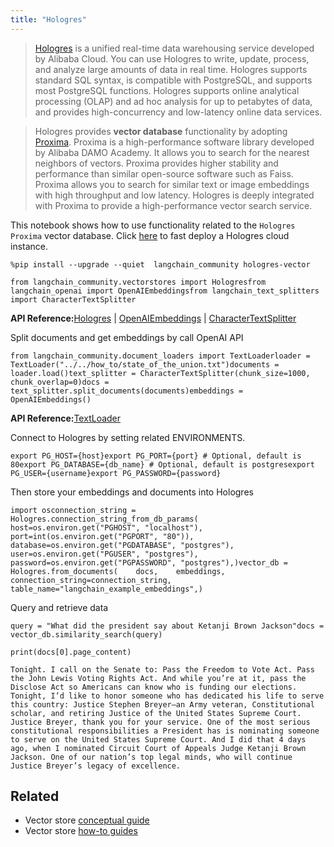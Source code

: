 ```yaml
---
title: "Hologres"
---
```


> [Hologres](https://www.alibabacloud.com/help/en/hologres/latest/introduction) is a unified real-time data warehousing service developed by Alibaba Cloud. You can use Hologres to write, update, process, and analyze large amounts of data in real time. Hologres supports standard SQL syntax, is compatible with PostgreSQL, and supports most PostgreSQL functions. Hologres supports online analytical processing (OLAP) and ad hoc analysis for up to petabytes of data, and provides high-concurrency and low-latency online data services.

> Hologres provides **vector database** functionality by adopting [Proxima](https://www.alibabacloud.com/help/en/hologres/latest/vector-processing). Proxima is a high-performance software library developed by Alibaba DAMO Academy. It allows you to search for the nearest neighbors of vectors. Proxima provides higher stability and performance than similar open-source software such as Faiss. Proxima allows you to search for similar text or image embeddings with high throughput and low latency. Hologres is deeply integrated with Proxima to provide a high-performance vector search service.

This notebook shows how to use functionality related to the `Hologres Proxima` vector database. Click [here](https://www.alibabacloud.com/zh/product/hologres) to fast deploy a Hologres cloud instance.

```
%pip install --upgrade --quiet  langchain_community hologres-vector
```

```
from langchain_community.vectorstores import Hologresfrom langchain_openai import OpenAIEmbeddingsfrom langchain_text_splitters import CharacterTextSplitter
```

**API Reference:**[Hologres](https://python.langchain.com/api_reference/community/vectorstores/langchain_community.vectorstores.hologres.Hologres.html) | [OpenAIEmbeddings](https://python.langchain.com/api_reference/openai/embeddings/langchain_openai.embeddings.base.OpenAIEmbeddings.html) | [CharacterTextSplitter](https://python.langchain.com/api_reference/text_splitters/character/langchain_text_splitters.character.CharacterTextSplitter.html)

Split documents and get embeddings by call OpenAI API

```
from langchain_community.document_loaders import TextLoaderloader = TextLoader("../../how_to/state_of_the_union.txt")documents = loader.load()text_splitter = CharacterTextSplitter(chunk_size=1000, chunk_overlap=0)docs = text_splitter.split_documents(documents)embeddings = OpenAIEmbeddings()
```

**API Reference:**[TextLoader](https://python.langchain.com/api_reference/community/document_loaders/langchain_community.document_loaders.text.TextLoader.html)

Connect to Hologres by setting related ENVIRONMENTS.

```
export PG_HOST={host}export PG_PORT={port} # Optional, default is 80export PG_DATABASE={db_name} # Optional, default is postgresexport PG_USER={username}export PG_PASSWORD={password}
```

Then store your embeddings and documents into Hologres

```
import osconnection_string = Hologres.connection_string_from_db_params(    host=os.environ.get("PGHOST", "localhost"),    port=int(os.environ.get("PGPORT", "80")),    database=os.environ.get("PGDATABASE", "postgres"),    user=os.environ.get("PGUSER", "postgres"),    password=os.environ.get("PGPASSWORD", "postgres"),)vector_db = Hologres.from_documents(    docs,    embeddings,    connection_string=connection_string,    table_name="langchain_example_embeddings",)
```

Query and retrieve data

```
query = "What did the president say about Ketanji Brown Jackson"docs = vector_db.similarity_search(query)
```

```
print(docs[0].page_content)
```

```
Tonight. I call on the Senate to: Pass the Freedom to Vote Act. Pass the John Lewis Voting Rights Act. And while you’re at it, pass the Disclose Act so Americans can know who is funding our elections. Tonight, I’d like to honor someone who has dedicated his life to serve this country: Justice Stephen Breyer—an Army veteran, Constitutional scholar, and retiring Justice of the United States Supreme Court. Justice Breyer, thank you for your service. One of the most serious constitutional responsibilities a President has is nominating someone to serve on the United States Supreme Court. And I did that 4 days ago, when I nominated Circuit Court of Appeals Judge Ketanji Brown Jackson. One of our nation’s top legal minds, who will continue Justice Breyer’s legacy of excellence.
```

## Related

* Vector store [conceptual guide](/src/oss/concepts/vectorstores)
* Vector store [how-to guides](/src/oss/how_to/#vector-stores)
